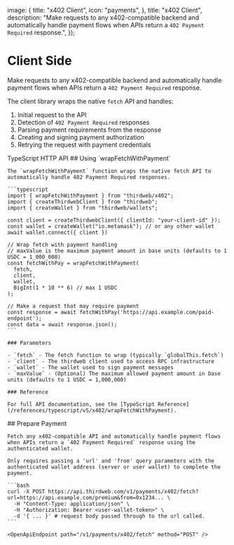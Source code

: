 
  image: {
    title: "x402 Client",
    icon: "payments",
  },
  title: "x402 Client",
  description: "Make requests to any x402-compatible backend and automatically handle payment flows when APIs return a `402 Payment Required` response.",
});

# Client Side

Make requests to any x402-compatible backend and automatically handle payment flows when APIs return a `402 Payment Required` response.

The client library wraps the native `fetch` API and handles:
1. Initial request to the API
2. Detection of `402 Payment Required` responses
3. Parsing payment requirements from the response
4. Creating and signing payment authorization
5. Retrying the request with payment credentials

<Tabs defaultValue="typescript">
  <TabsList>
    <TabsTrigger value="typescript" className="flex items-center [&>p]:mb-0">
      <TypeScriptIcon className="size-4 mr-1.5" />
      TypeScript
    </TabsTrigger>
    <TabsTrigger value="http" className="flex items-center [&>p]:mb-0">
      <EngineIcon className="size-4 mr-1.5" />
      HTTP API
    </TabsTrigger>
  </TabsList>

  <TabsContent value="typescript">
    ## Using `wrapFetchWithPayment`

    The `wrapFetchWithPayment` function wraps the native fetch API to automatically handle 402 Payment Required responses.

    ```typescript
    import { wrapFetchWithPayment } from "thirdweb/x402";
    import { createThirdwebClient } from "thirdweb";
    import { createWallet } from "thirdweb/wallets";

    const client = createThirdwebClient({ clientId: "your-client-id" });
    const wallet = createWallet("io.metamask"); // or any other wallet
    await wallet.connect({ client })

    // Wrap fetch with payment handling
    // maxValue is the maximum payment amount in base units (defaults to 1 USDC = 1_000_000)
    const fetchWithPay = wrapFetchWithPayment(
      fetch, 
      client, 
      wallet, 
      BigInt(1 * 10 ** 6) // max 1 USDC
    );

    // Make a request that may require payment
    const response = await fetchWithPay('https://api.example.com/paid-endpoint');
    const data = await response.json();
    ```

    ### Parameters

    - `fetch` - The fetch function to wrap (typically `globalThis.fetch`)
    - `client` - The thirdweb client used to access RPC infrastructure
    - `wallet` - The wallet used to sign payment messages
    - `maxValue` - (Optional) The maximum allowed payment amount in base units (defaults to 1 USDC = 1,000,000)

    ### Reference

    For full API documentation, see the [TypeScript Reference](/references/typescript/v5/x402/wrapFetchWithPayment).

  </TabsContent>

  <TabsContent value="http">
    ## Prepare Payment

    Fetch any x402-compatible API and automatically handle payment flows when APIs return a `402 Payment Required` response using the authenticated wallet.

    Only requires passing a 'url' and 'from' query parameters with the authenticated wallet address (server or user wallet) to complete the payment.

    ```bash
    curl -X POST https://api.thirdweb.com/v1/payments/x402/fetch?url=https://api.example.com/premium&from=0x1234... \
      -H "Content-Type: application/json" \
      -H "Authorization: Bearer <user-wallet-token>" \
      -d '{ ... }' # request body passed through to the url called.
    ```

    <OpenApiEndpoint path="/v1/payments/x402/fetch" method="POST" />

  </TabsContent>
</Tabs>
